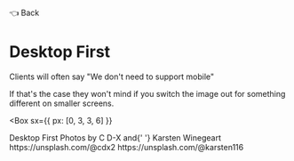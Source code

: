 

<Link as={GatsbyLink} variant="styles.back" to="/">
  <span aria-label="Backhand Index Pointing Left">👈</span> Back
</Link>

# Desktop First

Clients will often say "We don't need to support mobile"

If that's the case they won't mind if you switch the image out for something different on smaller screens.

<Divider />

<Box
  sx={{
    px: [0, 3, 3, 6]
  }}
>
  <Card variant="cards.secondary">
    <DesktopFirst />
    <Box variant="cards.body">
      <Heading as="h2" variant="styles.h2">
        Desktop First
      </Heading>
      <Text as="div" sx={{ mb: 2 }}>
        Photos by <Text sx={{ fontWeight: 'bold' }}>C D-X</Text> and{' '}
        <Text sx={{ fontWeight: 'bold' }}>Karsten Winegeart</Text>
      </Text>
      <Grid
        sx={{
          gap: 0
        }}
      >
        <Link
          href="https://unsplash.com/@cdx2"
          target="_blank"
          rel="noopener"
          variant="styles.a"
        >
          https://unsplash.com/@cdx2
        </Link>
        <Link
          href="https://unsplash.com/@karsten116"
          target="_blank"
          rel="noopener"
          variant="styles.a"
        >
          https://unsplash.com/@karsten116
        </Link>
      </Grid>
    </Box>
  </Card>
</Box>

<Divider />
